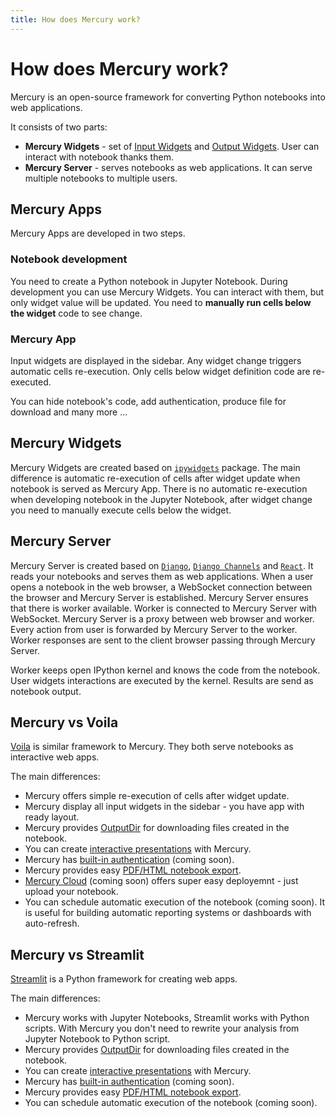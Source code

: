 ```yaml
---
title: How does Mercury work?
---
```


# How does Mercury work?

Mercury is an open-source framework for converting Python notebooks into web applications. 

It consists of two parts:
- **Mercury Widgets** - set of [Input Widgets](/docs/input-widgets) and [Output Widgets](/docs/output-widgets). User can interact with notebook thanks them.  
- **Mercury Server** - serves notebooks as web applications. It can serve multiple notebooks to multiple users.

## Mercury Apps

Mercury Apps are developed in two steps.


<div className="steps-container">

### Notebook development

You need to create a Python notebook in Jupyter Notebook. During development you can use Mercury Widgets. 
You can interact with them, but only widget value will be updated. You need to **manually run cells below the widget** code to see change.

### Mercury App

Input widgets are displayed in the sidebar. Any widget change triggers automatic cells re-execution. Only cells below widget definition code are re-executed.

You can hide notebook's code, add authentication, produce file for download and many more ... 

</div>

## Mercury Widgets

Mercury Widgets are created based on [`ipywidgets`](https://ipywidgets.readthedocs.io/en/stable/) package. 
The main difference is automatic re-execution of cells after widget update when notebook is served as Mercury App.
There is no automatic re-execution when developing notebook in the Jupyter Notebook, after widget change you need to manually execute cells below the widget.

## Mercury Server

Mercury Server is created based on [`Django`](https://www.djangoproject.com/), [`Django Channels`](https://channels.readthedocs.io/en/stable/) and [`React`](https://reactjs.org/).
It reads your notebooks and serves them as web applications. When a user opens a notebook in the web browser, a WebSocket connection between the browser and Mercury Server is established.
Mercury Server ensures that there is worker available. Worker is connected to Mercury Server with WebSocket. Mercury Server is a proxy between web browser and worker. 
Every action from user is forwarded by Mercury Server to the worker. Worker responses are sent to the client browser passing through Mercury Server.

Worker keeps open IPython kernel and knows the code from the notebook. User widgets interactions are executed by the kernel. Results are send as notebook output.

## Mercury vs Voila

[Voila](https://voila.readthedocs.io/en/stable/) is similar framework to Mercury. They both serve notebooks as interactive web apps. 

The main differences:
- Mercury offers simple re-execution of cells after widget update.
- Mercury display all input widgets in the sidebar - you have app with ready layout.
- Mercury provides [OutputDir](/docs/output-widgets/outputdir) for downloading files created in the notebook.
- You can create [interactive presentations](/tutorials/presentation-python-jupyter-notebook) with Mercury.
- Mercury has [built-in authentication](/docs/authentication) (coming soon).
- Mercury provides easy [PDF/HTML notebook export](/docs/export-pdf-html).
- [Mercury Cloud](/docs/cloud) (coming soon) offers super easy deployemnt - just upload your notebook.
- You can schedule automatic execution of the notebook (coming soon). It is useful for building automatic reporting systems or dashboards with auto-refresh.

## Mercury vs Streamlit

[Streamlit](https://streamlit.io) is a Python framework for creating web apps.

The main differences:
- Mercury works with Jupyter Notebooks, Streamlit works with Python scripts. With Mercury you don't need to rewrite your analysis from Jupyter Notebook to Python script.
- Mercury provides [OutputDir](/docs/output-widgets/outputdir) for downloading files created in the notebook.
- You can create [interactive presentations](/tutorials/presentation-python-jupyter-notebook) with Mercury.
- Mercury has [built-in authentication](/docs/authentication) (coming soon).
- Mercury provides easy [PDF/HTML notebook export](/docs/export-pdf-html).
- You can schedule automatic execution of the notebook (coming soon).
